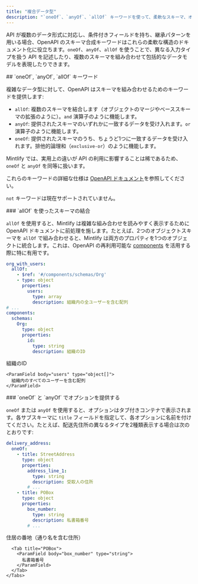 ```yaml
---
title: "複合データ型"
description: "`oneOf`、`anyOf`、`allOf` キーワードを使って、柔軟なスキーマ、オプションのプロパティ、複数のデータ形式に対応する API を記述する"
---
```


API が複数のデータ形式に対応し、条件付きフィールドを持ち、継承パターンを用いる場合、OpenAPI のスキーマ合成キーワードはこれらの柔軟な構造のドキュメント化に役立ちます。`oneOf`、`anyOf`、`allOf` を使うことで、異なる入力タイプを扱う API を記述したり、複数のスキーマを組み合わせて包括的なデータモデルを表現したりできます。

<div id="oneof-anyof-allof-keywords">
  ## `oneOf`, `anyOf`, `allOf` キーワード
</div>

複雑なデータ型に対して、OpenAPI はスキーマを組み合わせるためのキーワードを提供します:

- `allOf`: 複数のスキーマを結合します（オブジェクトのマージやベーススキーマの拡張のように）。`and` 演算子のように機能します。
- `anyOf`: 提供されたスキーマのいずれかに一致するデータを受け入れます。`or` 演算子のように機能します。
- `oneOf`: 提供されたスキーマのうち、ちょうど1つに一致するデータを受け入れます。排他的論理和（`exclusive-or`）のように機能します。

<Warning>Mintlify では、実用上の違いが API の利用に影響することは稀であるため、`oneOf` と `anyOf` を同等に扱います。</Warning>

これらのキーワードの詳細な仕様は [OpenAPI ドキュメント](https://swagger.io/docs/specification/data-models/oneof-anyof-allof-not/)を参照してください。

<Info>`not` キーワードは現在サポートされていません。</Info>

<div id="combining-schemas-with-allof">
  ### `allOf` を使ったスキーマの結合
</div>

`allOf` を使用すると、Mintlify は複雑な組み合わせを読みやすく表示するために OpenAPI ドキュメントに前処理を施します。たとえば、2つのオブジェクトスキーマを `allOf` で組み合わせると、Mintlify は両方のプロパティを1つのオブジェクトに統合します。これは、OpenAPI の再利用可能な [components](https://swagger.io/docs/specification/components/) を活用する際に特に有用です。

```yaml
org_with_users:
  allOf:
    - $ref: '#/components/schemas/Org'
    - type: object
      properties:
        users:
          type: array
          description: 組織内の全ユーザーを含む配列
# ...
components:
  schemas:
    Org:
      type: object
      properties:
        id:
          type: string
          description: 組織のID
```

<ParamField body="org_with_users" type="object">
  <Expandable>
    <ParamField body="id" type="string">
      組織のID
    </ParamField>

    <ParamField body="users" type="object[]">
      組織内のすべてのユーザーを含む配列
    </ParamField>
  </Expandable>
</ParamField>


<div id="providing-options-with-oneof-and-anyof">
  ### `oneOf` と `anyOf` でオプションを提供する
</div>

`oneOf` または `anyOf` を使用すると、オプションはタブ付きコンテナで表示されます。各サブスキーマに `title` フィールドを指定して、各オプションに名前を付けてください。たとえば、配送先住所の異なるタイプを2種類表示する場合は次のとおりです:

```yaml
delivery_address:
  oneOf:
    - title: StreetAddress
      type: object
      properties:
        address_line_1:
          type: string
          description: 受取人の住所
        # ...
    - title: POBox
      type: object
      properties:
        box_number:
          type: string
          description: 私書箱番号
        # ...
```

<ParamField body="delivery_address" type="object">
  <div className="mt-4 rounded-xl border border-gray-100 px-4 pb-4 pt-2 dark:border-white/10">
    <Tabs>
      <Tab title="StreetAddress">
        <ParamField body="address_line_1" type="string">
          住居の番地（通り名を含む住所）
        </ParamField>
      </Tab>

      <Tab title="POBox">
        <ParamField body="box_number" type="string">
          私書箱番号
        </ParamField>
      </Tab>
    </Tabs>
  </div>
</ParamField>
